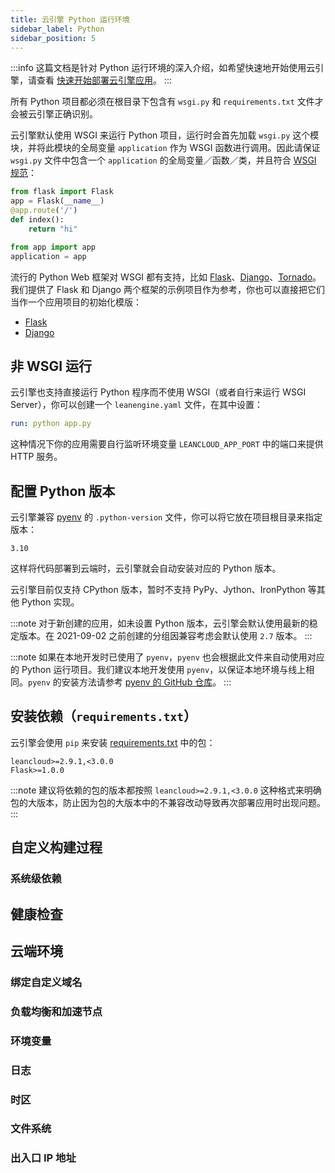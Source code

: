 ```yaml
---
title: 云引擎 Python 运行环境
sidebar_label: Python
sidebar_position: 5
---
```



:::info
这篇文档是针对 Python 运行环境的深入介绍，如希望快速地开始使用云引擎，请查看 [快速开始部署云引擎应用](/sdk/engine/deploy/getting-started)。
:::

所有 Python 项目都必须在根目录下包含有 `wsgi.py` 和 `requirements.txt` 文件才会被云引擎正确识别。

云引擎默认使用 WSGI 来运行 Python 项目，运行时会首先加载 `wsgi.py` 这个模块，并将此模块的全局变量 `application` 作为 WSGI 函数进行调用。因此请保证 `wsgi.py` 文件中包含一个 `application` 的全局变量／函数／类，并且符合 [WSGI 规范](https://www.python.org/dev/peps/pep-0333/)：

```python title='app.py'
from flask import Flask
app = Flask(__name__)
@app.route('/')
def index():
    return "hi"
```

```python title='wsgi.py'
from app import app
application = app
```

流行的 Python Web 框架对 WSGI 都有支持，比如 [Flask](http://flask.pocoo.org)、[Django](https://www.djangoproject.com)、[Tornado](http://www.tornadoweb.org)。我们提供了 Flask 和 Django 两个框架的示例项目作为参考，你也可以直接把它们当作一个应用项目的初始化模版：

- [Flask](https://github.com/leancloud/python-getting-started)
- [Django](https://github.com/leancloud/django-getting-started)

## 非 WSGI 运行
云引擎也支持直接运行 Python 程序而不使用 WSGI（或者自行来运行 WSGI Server），你可以创建一个 `leanengine.yaml` 文件，在其中设置：

```yaml title='leanengine.yaml'
run: python app.py
```

这种情况下你的应用需要自行监听环境变量 `LEANCLOUD_APP_PORT` 中的端口来提供 HTTP 服务。

## 配置 Python 版本
云引擎兼容 [pyenv](https://github.com/pyenv/pyenv) 的 `.python-version` 文件，你可以将它放在项目根目录来指定版本：

```plain title='.python-version'
3.10
```

这样将代码部署到云端时，云引擎就会自动安装对应的 Python 版本。

云引擎目前仅支持 CPython 版本，暂时不支持 PyPy、Jython、IronPython 等其他 Python 实现。

:::note
<Conditional brand="leancloud">对于新创建的应用，</Conditional>如未设置 Python 版本，云引擎会默认使用最新的稳定版本。<Conditional brand="leancloud">在 2021-09-02 之前创建的分组因兼容考虑会默认使用 `2.7` 版本。</Conditional>
:::

:::note
如果在本地开发时已使用了 `pyenv`，`pyenv` 也会根据此文件来自动使用对应的 Python 运行项目。我们建议本地开发使用 `pyenv`，以保证本地环境与线上相同。`pyenv` 的安装方法请参考 [pyenv 的 GitHub 仓库](https://github.com/pyenv/pyenv)。
:::

## 安装依赖（`requirements.txt`）

云引擎会使用 `pip` 来安装 [requirements.txt](https://pip.pypa.io/en/stable/user_guide/#requirements-files) 中的包：

```plain title='requirements.txt'
leancloud>=2.9.1,<3.0.0
Flask>=1.0.0
```

:::note
建议将依赖的包的版本都按照 `leancloud>=2.9.1,<3.0.0` 这种格式来明确包的大版本，防止因为包的大版本中的不兼容改动导致再次部署应用时出现问题。
:::

## 自定义构建过程

<BuildingScripts />

### 系统级依赖

<BuildingSystemDependencies />

## 健康检查

<CloudHealthCheck />

## 云端环境

### 绑定自定义域名

<CloudCustomDomain />

### 负载均衡和加速节点

<CloudLoadBalancer only='nodejs' />

### 环境变量

<CloudEnvironments />

### 日志

<CloudLogs only='python' />

### 时区

<CloudTimezone />

### 文件系统

<CloudFilesystem />

### 出入口 IP 地址

<CloudInternetAddress />
